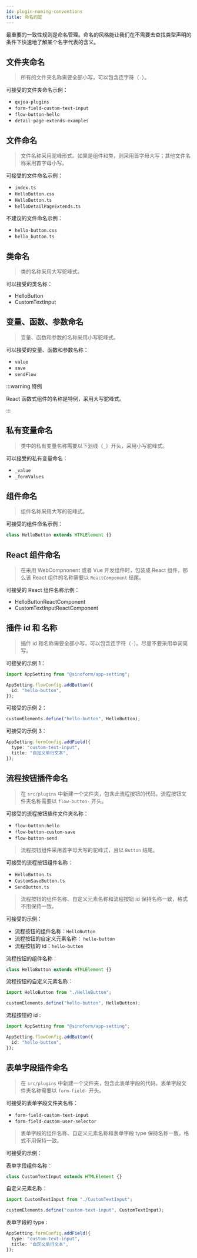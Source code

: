 ```yaml
---
id: plugin-naming-conventions
title: 命名约定
---
```


最重要的一致性规则是命名管理。命名的风格能让我们在不需要去查找类型声明的条件下快速地了解某个名字代表的含义。

## 文件夹命名

> 所有的文件夹名称需要全部小写，可以包含连字符（`-`）。

可接受的文件夹命名示例：

- `qxjoa-plugins`
- `form-field-custom-text-input`
- `flow-button-hello`
- `detail-page-extends-examples`

## 文件命名

> 文件名称采用驼峰形式。如果是组件和类，则采用首字母大写；其他文件名称采用首字母小写。

可接受的文件命名示例：

- `index.ts`
- `HelloButton.css`
- `HelloButton.ts`
- `helloDetailPageExtends.ts`

不建议的文件命名示例：

- `hello-button.css`
- `hello_button.ts`

## 类命名

> 类的名称采用大写驼峰式。

可以接受的类名称：

- HelloButton
- CustomTextInput

## 变量、函数、参数命名

> 变量、函数和参数的名称采用小写驼峰式。

可以接受的变量、函数和参数名称：

- `value`
- `save`
- `sendFlow`

:::warning 特例

React 函数式组件的名称是特例，采用大写驼峰式。

:::

## 私有变量命名

> 类中的私有变量名称需要以下划线（`_`）开头，采用小写驼峰式。

可以接受的私有变量命名：

- `_value`
- `_formValues`

## 组件命名

> 组件名称采用大写的驼峰式。

可接受的组件命名示例：

```typescript
class HelloButton extends HTMLElement {}
```

## React 组件命名

> 在采用 WebCompnonent 或者 Vue 开发组件时，包装成 React 组件，那么该 React 组件的名称需要以 `ReactComponent` 结尾。

可接受的 React 组件名称示例：

- HelloButtonReactComponent
- CustomTextInputReactComponent

## 插件 id 和 名称

> 插件 id 和名称需要全部小写，可以包含连字符（`-`）。尽量不要采用单词简写。

可接受的示例 1：

```typescript {4}
import AppSetting from "@sinoform/app-setting";

AppSetting.flowConfig.addButton({
  id: "hello-button",
});
```

可接受的示例 2：

```typescript
customElements.define("hello-button", HelloButton);
```

可接受的示例 3：

```typescript {2}
AppSetting.formConfig.addField({
  type: "custom-text-input",
  title: "自定义单行文本",
});
```

## 流程按钮插件命名

> 在 `src/plugins` 中新建一个文件夹，包含此流程按钮的代码。流程按钮文件夹名称需要以 `flow-button-` 开头。

可接受的流程按钮插件文件夹名称：

- `flow-button-hello`
- `flow-button-custom-save`
- `flow-button-send`

> 流程按钮组件采用首字母大写的驼峰式，且以 `Button` 结尾。

可接受的流程按钮组件名称：

- `HelloButton.ts`
- `CustomSaveButton.ts`
- `SendButton.ts`

> 流程按钮的组件名称、自定义元素名称和流程按钮 id 保持名称一致，格式不用保持一致。

可接受的示例：

- 流程按钮的组件名称：`HelloButton`
- 流程按钮的自定义元素名称： `hello-button`
- 流程按钮的 id：`hello-button`

流程按钮的组件名称：

```ts
class HelloButton extends HTMLElement {}
```

流程按钮的自定义元素名称：

```ts {3}
import HelloButton from "./HelloButton";

customElements.define("hello-button", HelloButton);
```

流程按钮的 id :

```typescript {4}
import AppSetting from "@sinoform/app-setting";

AppSetting.flowConfig.addButton({
  id: "hello-button",
});
```

## 表单字段插件命名

> 在 `src/plugins` 中新建一个文件夹，包含此表单字段的代码。表单字段文件夹名称需要以 `form-field-` 开头。

可接受的表单字段文件夹名称：

- `form-field-custom-text-input`
- `form-field-custom-user-selector`

> 表单字段的组件名称、自定义元素名称和表单字段 type 保持名称一致，格式不用保持一致。

可接受的示例：

表单字段组件名称：

```typescript
class CustomTextInput extends HTMLElement {}
```

自定义元素名称：

```typescript {3}
import CustomTextInput from "./CustomTextInput";

customElements.define("custom-text-input", CustomTextInput);
```

表单字段的 type :

```typescript {2}
AppSetting.formConfig.addField({
  type: "custom-text-input",
  title: "自定义单行文本",
});
```

